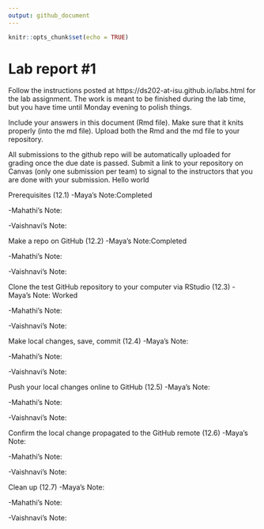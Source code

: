 ```yaml
---
output: github_document
---
```


<!-- README.md is generated from README.Rmd. Please edit the README.Rmd file -->


```r
knitr::opts_chunk$set(echo = TRUE)
```

# Lab report #1

Follow the instructions posted at https://ds202-at-isu.github.io/labs.html for the lab assignment. The work is meant to be finished during the lab time, but you have time until Monday evening to polish things.

Include your answers in this document (Rmd file). Make sure that it knits properly (into the md file). Upload both the Rmd and the md file to your repository.  

All submissions to the github repo will be automatically uploaded for grading once the due date is passed.
Submit a link to your repository on Canvas (only one submission per team) to signal to the instructors that you are done with your submission.
Hello world

Prerequisites (12.1)
-Maya's Note:Completed

-Mahathi's Note:


-Vaishnavi's Note:

Make a repo on GitHub (12.2)
-Maya's Note:Completed 


-Mahathi's Note:


-Vaishnavi's Note:


Clone the test GitHub repository to your computer via RStudio (12.3)
-Maya's Note: Worked


-Mahathi's Note:


-Vaishnavi's Note:



Make local changes, save, commit (12.4)
-Maya's Note:


-Mahathi's Note:


-Vaishnavi's Note:



Push your local changes online to GitHub (12.5)
-Maya's Note:


-Mahathi's Note:


-Vaishnavi's Note:



Confirm the local change propagated to the GitHub remote (12.6)
-Maya's Note:


-Mahathi's Note:


-Vaishnavi's Note:



Clean up (12.7)
-Maya's Note:


-Mahathi's Note:


-Vaishnavi's Note:




